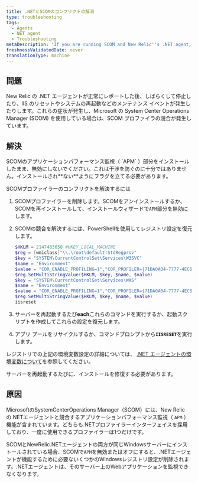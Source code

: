 ```yaml
---
title: .NETとSCOMのコンフリクトの解消
type: troubleshooting
tags:
  - Agents
  - NET agent
  - Troubleshooting
metaDescription: 'If you are running SCOM and New Relic''s .NET agent, enable SCOM APM and repair the installation to resolve conflicts.'
freshnessValidatedDate: never
translationType: machine
---
```


## 問題

New Relic の .NET エージェントが正常にレポートした後、しばらくして停止したり、IIS のリセットやシステムの再起動などのメンテナンス イベントが発生したりします。これらの症状が発生し、Microsoft の System Center Operations Manager (SCOM) を使用している場合は、SCOM プロファイラの競合が発生しています。

## 解決

<Callout variant="important">
  SCOMのアプリケーションパフォーマンス監視（ `APM` ）部分をインストールしたまま、無効にしないでください。これは干渉を防ぐのに十分ではありません。インストールされ**ない**ようにフラグを立てる必要があります。
</Callout>

SCOMプロファイラーのコンフリクトを解決するには

1. SCOMプロファイラーを削除します。SCOMをアンインストールするか、SCOMを再インストールして、インストールウィザードで`APM`部分を無効にします。

2. SCOMの競合を解決するには、PowerShellを使用してレジストリ設定を復元します。

   ```powershell
   $HKLM = 2147483650 #HKEY_LOCAL_MACHINE
   $reg = [wmiclass]"\\.\root\default:StdRegprov"
   $key = "SYSTEM\CurrentControlSet\Services\W3SVC"
   $name = "Environment"
   $value = "COR_ENABLE_PROFILING=1","COR_PROFILER={71DA0A04-7777-4EC6-9643-7D28B46A8A41}","NEWRELIC_INSTALL_PATH=C:\Program Files\New Relic\.NET Agent\","CORECLR_ENABLE_PROFILING=1","CORECLR_PROFILER={36032161-FFC0-4B61-B559-F6C5D41BAE5A}","CORECLR_NEWRELIC_HOME=C:\ProgramData\New Relic\.NET Agent\"
   $reg.SetMultiStringValue($HKLM, $key, $name, $value)
   $key = "SYSTEM\CurrentControlSet\Services\WAS"
   $name = "Environment"
   $value = "COR_ENABLE_PROFILING=1","COR_PROFILER={71DA0A04-7777-4EC6-9643-7D28B46A8A41}","NEWRELIC_INSTALL_PATH=C:\Program Files\New Relic\.NET Agent\","CORECLR_ENABLE_PROFILING=1","CORECLR_PROFILER={36032161-FFC0-4B61-B559-F6C5D41BAE5A}","CORECLR_NEWRELIC_HOME=C:\ProgramData\New Relic\.NET Agent\"
   $reg.SetMultiStringValue($HKLM, $key, $name, $value)
   iisreset
   ```

3. サーバーを再起動するたび<DNT>**each**</DNT>これらのコマンドを実行するか、起動スクリプトを作成してこれらの設定を復元します。

4. アプリ プールをリサイクルするか、コマンドプロンプトから<DNT>**`IISRESET`**</DNT>を実行します。

レジストリでの上記の環境変数設定の詳細については、 [.NET エージェントの環境変数について](/docs/apm/agents/net-agent/other-installation/understanding-net-agent-environment-variables/)を参照してください。

<Callout variant="important">
  サーバーを再起動するたびに、インストールを修復する必要があります。
</Callout>

## 原因

MicrosoftのSystemCenterOperations Manager（SCOM）には、New Relicの.NETエージェントと競合するアプリケーションパフォーマンス監視（ `APM` ）機能が含まれています。どちらも.NETプロファイラーインターフェイスを採用しており、一度に使用できるプロファイラーは1つだけです。

SCOMとNewRelic.NETエージェントの両方が同じWindowsサーバーにインストールされている場合、SCOMで`APM`を無効またはオフにすると、.NETエージェントが機能するために必要ないくつかのWindowsレジストリ設定が削除されます。.NETエージェントは、そのサーバー上のWebアプリケーションを監視できなくなります。
